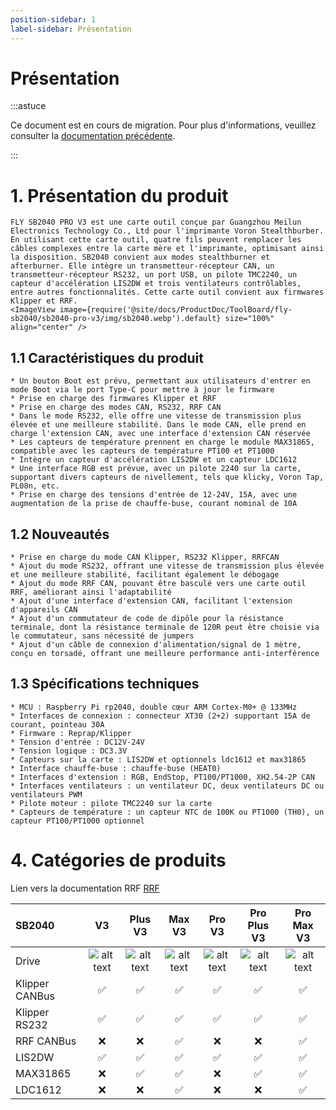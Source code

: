 ```yaml
---
position-sidebar: 1
label-sidebar: Présentation
---
```


# Présentation

:::astuce

Ce document est en cours de migration. Pour plus d'informations, veuillez consulter la [documentation précédente](https://mellow.klipper.cn/#/).

:::
# 1. Présentation du produit

    FLY SB2040 PRO V3 est une carte outil conçue par Guangzhou Meilun Electronics Technology Co., Ltd pour l'imprimante Voron Stealthburber. En utilisant cette carte outil, quatre fils peuvent remplacer les câbles complexes entre la carte mère et l'imprimante, optimisant ainsi la disposition. SB2040 convient aux modes stealthburner et afterburner. Elle intègre un transmetteur-récepteur CAN, un transmetteur-récepteur RS232, un port USB, un pilote TMC2240, un capteur d'accélération LIS2DW et trois ventilateurs contrôlables, entre autres fonctionnalités. Cette carte outil convient aux firmwares Klipper et RRF.
    <ImageView image={require('@site/docs/ProductDoc/ToolBoard/fly-sb2040/sb2040-pro-v3/img/sb2040.webp').default} size="100%" align="center" />


## 1.1 Caractéristiques du produit

    * Un bouton Boot est prévu, permettant aux utilisateurs d'entrer en mode Boot via le port Type-C pour mettre à jour le firmware
    * Prise en charge des firmwares Klipper et RRF
    * Prise en charge des modes CAN, RS232, RRF CAN
    * Dans le mode RS232, elle offre une vitesse de transmission plus élevée et une meilleure stabilité. Dans le mode CAN, elle prend en charge l'extension CAN, avec une interface d'extension CAN réservée
    * Les capteurs de température prennent en charge le module MAX31865, compatible avec les capteurs de température PT100 et PT1000
    * Intègre un capteur d'accélération LIS2DW et un capteur LDC1612
    * Une interface RGB est prévue, avec un pilote 2240 sur la carte, supportant divers capteurs de nivellement, tels que klicky, Voron Tap, PL08n, etc.
    * Prise en charge des tensions d'entrée de 12-24V, 15A, avec une augmentation de la prise de chauffe-buse, courant nominal de 10A

## 1.2 Nouveautés

    * Prise en charge du mode CAN Klipper, RS232 Klipper, RRFCAN
    * Ajout du mode RS232, offrant une vitesse de transmission plus élevée et une meilleure stabilité, facilitant également le débogage
    * Ajout du mode RRF CAN, pouvant être basculé vers une carte outil RRF, améliorant ainsi l'adaptabilité
    * Ajout d'une interface d'extension CAN, facilitant l'extension d'appareils CAN
    * Ajout d'un commutateur de code de dipôle pour la résistance terminale, dont la résistance terminale de 120R peut être choisie via le commutateur, sans nécessité de jumpers
    * Ajout d'un câble de connexion d'alimentation/signal de 1 mètre, conçu en torsadé, offrant une meilleure performance anti-interférence

## 1.3 Spécifications techniques


    * MCU : Raspberry Pi rp2040, double cœur ARM Cortex-M0+ @ 133MHz
    * Interfaces de connexion : connecteur XT30 (2+2) supportant 15A de courant, pointeau 30A
    * Firmware : Reprap/Klipper
    * Tension d'entrée : DC12V-24V
    * Tension logique : DC3.3V
    * Capteurs sur la carte : LIS2DW et optionnels ldc1612 et max31865
    * Interface chauffe-buse : chauffe-buse (HEAT0)
    * Interfaces d'extension : RGB, EndStop, PT100/PT1000, XH2.54-2P CAN
    * Interfaces ventilateurs : un ventilateur DC, deux ventilateurs DC ou ventilateurs PWM
    * Pilote moteur : pilote TMC2240 sur la carte
    * Capteurs de température : un capteur NTC de 100K ou PT1000 (TH0), un capteur PT100/PT1000 optionnel

# 4. Catégories de produits

Lien vers la documentation RRF [RRF](https://teamgloomy.github.io/fly_sb2040_pro_max_v3_general.html)

| SB2040         |          V3          |       Plus V3        |        Max V3        |        Pro V3        |     Pro Plus V3      |      Pro Max V3      |
| :------------- | :------------------: | :------------------: | :------------------: | :------------------: | :------------------: | :------------------: |
| Drive          | ![alt text][TMC2209] | ![alt text][TMC2209] | ![alt text][TMC2209] | ![alt text][TMC2240] | ![alt text][TMC2240] | ![alt text][TMC2240] |
| Klipper CANBus |  :white_check_mark:  |  :white_check_mark:  |  :white_check_mark:  |  :white_check_mark:  |  :white_check_mark:  |  :white_check_mark:  |
| Klipper RS232  |  :white_check_mark:  |  :white_check_mark:  |  :white_check_mark:  |  :white_check_mark:  |  :white_check_mark:  |  :white_check_mark:  |
| RRF CANBus     |         :x:          |         :x:          |  :white_check_mark:  |         :x:          |         :x:          |  :white_check_mark:  |
| LIS2DW         |  :white_check_mark:  |  :white_check_mark:  |  :white_check_mark:  |  :white_check_mark:  |  :white_check_mark:  |  :white_check_mark:  |
| MAX31865       |         :x:          |  :white_check_mark:  |  :white_check_mark:  |         :x:          |  :white_check_mark:  |  :white_check_mark:  |
| LDC1612        |         :x:          |         :x:          |  :white_check_mark:  |         :x:          |         :x:          |  :white_check_mark:  |


[TMC2209]: https://img.shields.io/badge/-TMC2209-green "TMC2209"
[TMC2240]: https://img.shields.io/badge/-TMC2240-blue "TMC2240"
